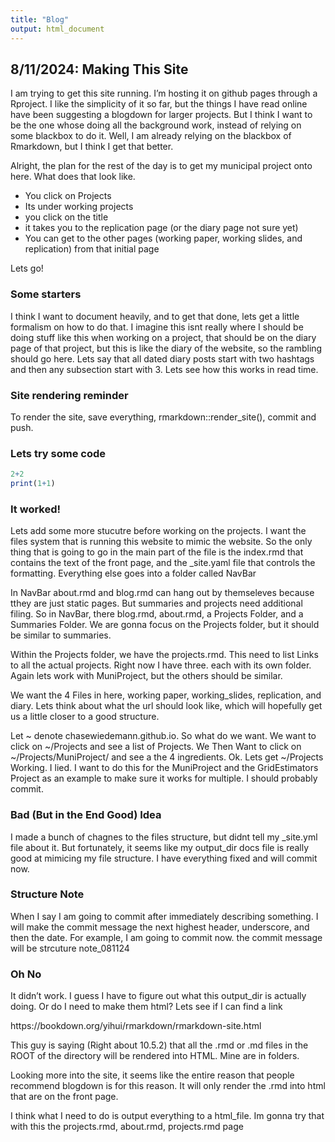 ```yaml
---
title: "Blog"
output: html_document
---
```


## 8/11/2024: Making This Site

I am trying to get this site running. I'm hosting it on github pages through a Rproject. I like the simplicity of it so far, but the things I have read online have been suggesting a blogdown for larger projects. But I think I want to be the one whose doing all the background work, instead of relying on some blackbox to do it. Well, I am already relying on the blackbox of Rmarkdown, but I think I get that better.

Alright, the plan for the rest of the day is to get my municipal project onto here. What does that look like.

- You click on Projects
- Its under working projects
- you click on the title
- it takes you to the replication page (or the diary page not sure yet)
- You can get to the other pages (working paper, working slides, and replication) from that initial page

Lets go!

### Some starters

I think I want to document heavily, and to get that done, lets get a little formalism on how to do that. I imagine this isnt really where I should be doing stuff like this when working on a project, that should be on the diary page of that project, but this is like the diary of the website, so the rambling should go here. Lets say that all dated diary posts start with two hashtags and then any subsection start with 3. Lets see how this works in read time.

### Site rendering reminder
To render the site, save everything, rmarkdown::render_site(), commit and push.

### Lets try some code

```r
2+2
print(1+1)
```

### It worked!

Lets add some more stucutre before working on the projects. I want the files system that is running this website to mimic the website. So the only thing that is going to go in the main part of the file is the index.rmd that contains the text of the front page, and the _site.yaml file that controls the formatting. Everything else goes into a folder called NavBar

In NavBar about.rmd and blog.rmd can hang out by themseleves because tthey are just static pages. But summaries and projects need additional filing. So in NavBar, there blog.rmd, about.rmd, a Projects Folder, and a Summaries Folder. We are gonna focus on the Projects folder, but it should be similar to summaries.

Within the Projects folder, we have the projects.rmd. This need to list Links to all the actual projects. Right now I have three. each with its own folder. Again lets work with MuniProject, but the others should be similar. 

We want the 4 Files in here, working paper, working_slides, replication, and diary. Lets think about what the url should look like, which will hopefully get us a little closer to a good structure.

Let ~ denote chasewiedemann.github.io. So what do we want. We want to click on ~/Projects and see a list of Projects. We Then Want to click on ~/Projects/MuniProject/ and see a the 4 ingredients. Ok. Lets get ~/Projects Working. I lied. I want to do this for the MuniProject and the GridEstimators Project as an example to make sure it works for multiple. I should probably commit.  

### Bad (But in the End Good) Idea
I made a bunch of chagnes to the files structure, but didnt tell my _site.yml file about it. But fortunately, it seems like my output_dir docs file is really good at mimicing my file structure. I have everything fixed and will commit now. 

### Structure Note
When I say I am going to commit after immediately describing something. I will make the commit message the next highest header, underscore, and then the date. For example, I am going to commit now. the commit message will be strcuture note_081124

### Oh No
It didn't work. I guess I have to figure out what this output_dir is actually doing. Or do I need to make them html? Lets see if I can find a link

https://bookdown.org/yihui/rmarkdown/rmarkdown-site.html

This guy is saying (Right about 10.5.2) that all the .rmd or .md files in the ROOT of the directory will be rendered into HTML. Mine are in folders. 

Looking more into the site, it seems like the entire reason that people recommend blogdown is for this reason. It will only render the .rmd into html that are on the front page. 

I think what I need to do is output everything to a html_file. Im gonna try that with this the projects.rmd, about.rmd, projects.rmd page







